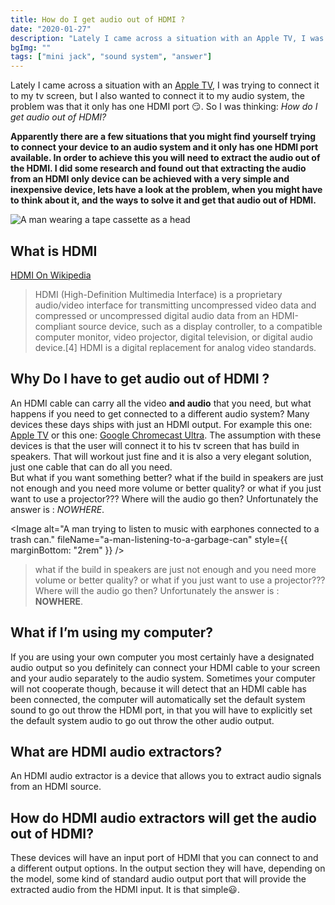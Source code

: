 ```yaml
---
title: How do I get audio out of HDMI ?
date: "2020-01-27"
description: "Lately I came across a situation with an Apple TV, I was trying to connect it to my tv screen, but I also wanted to connect it to my audio system, the problem was that it only has one HDMI port 😏. So I was thinking: How do I get audio out of HDMI?"
bgImg: ""
tags: ["mini jack", "sound system", "answer"]
---
```


Lately I came across a situation with an <a target="blank" href="https://www.amazon.com/Apple-TV-32GB-4th-generation/dp/B075NFX24M">Apple TV</a>,
I was trying to connect it to my tv screen,
but I also wanted to connect it to my audio system, the problem was that it only has one HDMI port 😏.
So I was thinking: _How do I get audio out of HDMI?_

**Apparently there are a few situations that you might find yourself trying to connect your device to an audio system and it only has one HDMI port available. In order to achieve this you will need to extract the audio out of the HDMI. I did some research and found out that extracting the audio from an HDMI only device can be achieved with a very simple and inexpensive device, lets have a look at the problem, when you might have to think about it, and the ways to solve it and get that audio out of HDMI.**

<Image
  alt="A man wearing a tape cassette as a head"
  fileName="a-man-wearing-a-tape-cassette-as-a-head"
/>

## What is HDMI

<a href="https://en.wikipedia.org/wiki/HDMI" target="_blank">
  HDMI On Wikipedia
</a>

> HDMI (High-Definition Multimedia Interface) is a proprietary audio/video interface for transmitting uncompressed video data and compressed or uncompressed digital audio data from an HDMI-compliant source device, such as a display controller, to a compatible computer monitor, video projector, digital television, or digital audio device.[4] HDMI is a digital replacement for analog video standards.

## Why Do I have to get audio out of HDMI ?

An HDMI cable can carry all the video **and audio** that you need, but what happens if you need to get connected to a different audio system?
Many devices these days ships with just an HDMI output. For example this one: <a target="blank" href="https://www.amazon.com/Apple-TV-32GB-4th-generation/dp/B075NFX24M">Apple TV</a> or this one: <a target="blank" href="https://www.amazon.com/Google-GA3A00403A14-Chromecast-Ultra/dp/B0157OY5EA/ref=sr_1_4?crid=RAY82VUKAWHT&keywords=cromecast+tv&qid=1579872011&sprefix=cromecast%2Caps%2C216&sr=8-4">Google Chromecast Ultra</a>.
The assumption with these devices is that the user will connect it to his tv screen that has build in speakers.
That will workout just fine and it is also a very elegant solution, just one cable that can do all you need.  
But what if you want something better? what if the build in speakers are just not enough and you need more volume or better quality? or what if you just want to use a projector???
Where will the audio go then? Unfortunately the answer is : _NOWHERE_.

<Image
  alt="A man trying to listen to music with earphones connected to a trash can."
  fileName="a-man-listening-to-a-garbage-can"
  style={{ marginBottom: "2rem" }}
/>

> what if the build in speakers are just not enough and you need more volume or better quality? or what if you just want to use a projector???
> Where will the audio go then? Unfortunately the answer is : **NOWHERE**.

## What if I’m using my computer?

If you are using your own computer you most certainly have a designated audio output so you definitely can connect your HDMI cable to your screen and your audio separately to the audio system. Sometimes your computer will not cooperate though, because it will detect that an HDMI cable has been connected, the computer will automatically set the default system sound to go out throw the HDMI port, in that you will have to explicitly set the default system audio to go out throw the other audio output.

## What are HDMI audio extractors?

An HDMI audio extractor is a device that allows you to extract audio signals from an HDMI source.

## How do HDMI audio extractors will get the audio out of HDMI?

These devices will have an input port of HDMI that you can connect to and a different output options.
In the output section they will have, depending on the model, some kind of standard audio output port that will provide the extracted audio from the HDMI input.
It is that simple😃.

<!-- ## HDMI audio extractors

I've made this list of some devices that i found that can fix this problem and get the audio out of hdmi.
With these devices you wil have the ability to extract the audio from your source to standard audio connectors that you will be able to easily connect to any standard speaker or audio system.

---

1. #### <a target="blank" href="https://www.amazon.com/J-Tech-Digital-Extractor-Converter-JTDAT5CH/dp/B00BIQER0E/ref=sr_1_17_sspa?crid=2EQYUBO7BBKGL&keywords=hdmi+audio+extractor&qid=1579875015&sprefix=hdmi+audio%2Caps%2C230&sr=8-17-spons&psc=1&spLa=ZW5jcnlwdGVkUXVhbGlmaWVyPUFFUjZHMDVOU0JGV0wmZW5jcnlwdGVkSWQ9QTAxNDI2NzkxTkMxUzhPQjFNTUg3JmVuY3J5cHRlZEFkSWQ9QTAxNzkwMzMxSVhKODZPQUlZVzdYJndpZGdldE5hbWU9c3BfYnRmJmFjdGlvbj1jbGlja1JlZGlyZWN0JmRvTm90TG9nQ2xpY2s9dHJ1ZQ==">J-Tech Digital Premium Quality 1080P HDMI To HDMI + Audio (SPDIF + RCA Stereo) Audio Extractor Converter (JTDAT5CH)</a>

<Image
  alt="J-Tech Digital Premium Quality 1080P HDMI To HDMI + Audio (SPDIF + RCA Stereo) Audio Extractor Converter (JTDAT5CH)"
  fileName="j-tech"
  small
/>

---

2. #### <a target="blank" href="https://www.amazon.com/avedio-links-Extractor-Splitter-Converter/dp/B07H94D77V/ref=sr_1_5?crid=2EQYUBO7BBKGL&keywords=hdmi+audio+extractor&qid=1579873381&sprefix=hdmi+audio%2Caps%2C230&sr=8-5">avedio links 4K HDMI Audio Extractor</a>

<Image
  alt="avedio links 4K HDMI Audio Extractor"
  fileName="avedio-links-4K-HDMI-Audio-Extractor"
  small
/>

---

3. #### <a target="blank" href="https://www.amazon.com/Koopman-Switcher-Extractor-Splitter-Converter/dp/B0811JZDQN/ref=sr_1_14?keywords=hdmi+audio+extractor&qid=1580139160&sr=8-14">HDMI Switch 3 in 1 out, Koopman 4K@60Hz HDMI 2.0 Switcher Audio Extractor Splitter with Remote, Optical SPDIF, Analog RCA Stereo Audio Converter, Support ARC CEC HDCP2.2, 3D, Dolby TrueHD/DTS Audio</a>

<Image
  alt="HDMI-Switch-3-in-1-out-Koopman-4K"
  fileName="HDMI-Switch-3-in-1-out-Koopman-4K"
  small
/> -->
